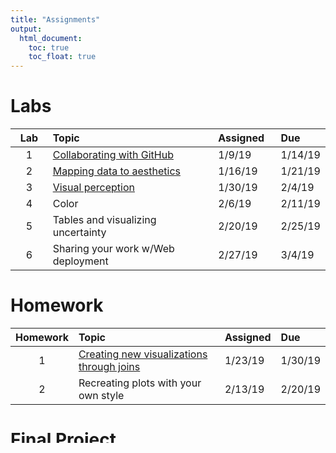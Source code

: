 ```yaml
---
title: "Assignments"
output:
  html_document:
    toc: true
    toc_float: true
---
```


# Labs

|**Lab** | **Topic**                          | **Assigned** | **Due** | 
|:------:| :----------------------------------| :------------| :-------| 
| 1      | [Collaborating with GitHub](lab1.html)          | 1/9/19       | 1/14/19 | 
| 2      | [Mapping data to aesthetics](lab2.html)         | 1/16/19      | 1/21/19 |
| 3      | [Visual perception](lab3.html)                  | 1/30/19      | 2/4/19  | 
| 4      | Color                              | 2/6/19       | 2/11/19 | 
| 5      | Tables and visualizing uncertainty | 2/20/19      | 2/25/19 | 
| 6      | Sharing your work w/Web deployment | 2/27/19      | 3/4/19  | 

# Homework

|**Homework** | **Topic**                                 | **Assigned** | **Due** | 
|:-----------:| :-----------------------------------------| :------------| :-------| 
| 1           | [Creating new visualizations through joins](hw1.html) | 1/23/19       | 1/30/19 | 
| 2           | Recreating plots with your own style      | 2/13/19      | 2/20/19 | 

# Final Project

|**Component** | **Due** | 
|:-------------|:--------| 
| [Proposal](https://uo-datasci-specialization.github.io/c2-communicate_transform_data/site-syllabus.html#proposal_(10_points;_5%;_due_february_6)) | 1/14/19 | 
| [Draft](https://uo-datasci-specialization.github.io/c2-communicate_transform_data/site-syllabus.html#portfolio_draft_(15_points;_75%;_due_february_27))        | 1/21/19 | 
| [Peer review](https://uo-datasci-specialization.github.io/c2-communicate_transform_data/site-syllabus.html#peer_review_(15_points;_75%;_due_march_6))  | 1/21/19 | 
| [Presentation](https://uo-datasci-specialization.github.io/c2-communicate_transform_data/site-syllabus.html#presentation_(20_points;_10%)) | 1/21/19 | 
| [Product](https://uo-datasci-specialization.github.io/c2-communicate_transform_data/site-syllabus.html#product_(60_points;_30%))      | 1/21/19 | 